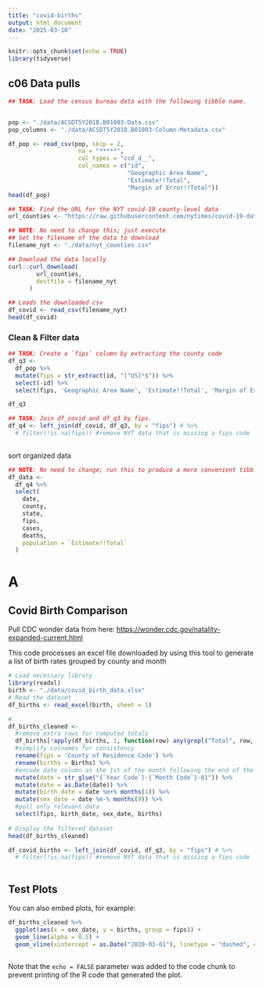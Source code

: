 ```yaml
---
title: "covid-births"
output: html_document
date: "2025-03-10"
---
```


```r
knitr::opts_chunk$set(echo = TRUE)
library(tidyverse)
```

## c06 Data pulls

```r
## TASK: Load the census bureau data with the following tibble name.


pop <- "./data/ACSDT5Y2018.B01003-Data.csv"
pop_columns <- "./data/ACSDT5Y2018.B01003-Column-Metadata.csv"

df_pop <- read_csv(pop, skip = 2, 
                    na = "*****", 
                    col_types = "ccd_d__", 
                    col_names = c("id", 
                                  "Geographic Area Name", 
                                  "Estimate!!Total", 
                                  "Margin of Error!!Total"))
head(df_pop)
```

```r
## TASK: Find the URL for the NYT covid-19 county-level data
url_counties <- "https://raw.githubusercontent.com/nytimes/covid-19-data/master/us-counties.csv"

```

```r
## NOTE: No need to change this; just execute
## Set the filename of the data to download
filename_nyt <- "./data/nyt_counties.csv"

## Download the data locally
curl::curl_download(
        url_counties,
        destfile = filename_nyt
      )

## Loads the downloaded csv
df_covid <- read_csv(filename_nyt)
head(df_covid)
```

### Clean & Filter data 

```r
## TASK: Create a `fips` column by extracting the county code
df_q3 <- 
  df_pop %>%
  mutate(fips = str_extract(id, "[^US]*$")) %>%
  select(-id) %>%
  select(fips, 'Geographic Area Name', 'Estimate!!Total', 'Margin of Error!!Total')

df_q3
```

```r
## TASK: Join df_covid and df_q3 by fips.
df_q4 <- left_join(df_covid, df_q3, by = "fips") # %>%
  # filter(!is.na(fips)) #remove NYT data that is missing a fips code
   
```

sort organized data

```r
## NOTE: No need to change; run this to produce a more convenient tibble
df_data <-
  df_q4 %>%
  select(
    date,
    county,
    state,
    fips,
    cases,
    deaths,
    population = `Estimate!!Total`
  )

```

# A

## Covid Birth Comparison

Pull CDC wonder data from here: <https://wonder.cdc.gov/natality-expanded-current.html>

This code processes an excel file downloaded by using this tool to generate a list of birth rates grouped by county and month

```r
# Load necessary library
library(readxl)
birth <- "./data/covid_birth_data.xlsx"
# Read the dataset
df_births <- read_excel(birth, sheet = 1)

# 
df_births_cleaned <- 
  #remove extra rows for computed totals
  df_births[!apply(df_births, 1, function(row) any(grepl("Total", row, ignore.case = TRUE))), ] %>%
  #simplify colnames for consistency
  rename(fips = 'County of Residence Code') %>%
  rename(births = Births) %>%
  #encode date column as the 1st of the month following the end of the month eg January 2020 -> 2020-02-01
  mutate(date = str_glue("{`Year Code`}-{`Month Code`}-01")) %>%
  mutate(date = as.Date(date)) %>%
  mutate(birth_date = date %m+% months(1)) %>%
  mutate(sex_date = date %m-% months(9)) %>%
  #pull only relevant data
  select(fips, birth_date, sex_date, births)
  
# Display the filtered dataset
head(df_births_cleaned)
```

```r
df_covid_births <- left_join(df_covid, df_q3, by = "fips") # %>%
  # filter(!is.na(fips)) #remove NYT data that is missing a fips code
   
```

## Test Plots

You can also embed plots, for example:

```r
df_births_cleaned %>%
  ggplot(aes(x = sex_date, y = births, group = fips)) +
  geom_line(alpha = 0.5) + 
  geom_vline(xintercept = as.Date("2020-03-01"), linetype = "dashed", color = "red")



```

Note that the `echo = FALSE` parameter was added to the code chunk to prevent printing of the R code that generated the plot.
